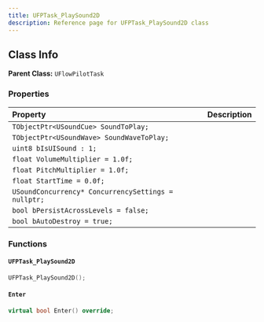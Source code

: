 ```yaml
---
title: UFPTask_PlaySound2D
description: Reference page for UFPTask_PlaySound2D class
---
```


## Class Info
__Parent Class:__ `UFlowPilotTask`

### Properties

| Property | Description |
| :--- | :--- |
| `TObjectPtr<USoundCue> SoundToPlay;` |  |
| `TObjectPtr<USoundWave> SoundWaveToPlay;` |  |
| `uint8 bIsUISound : 1;` |  |
| `float VolumeMultiplier = 1.0f;` |  |
| `float PitchMultiplier = 1.0f;` |  |
| `float StartTime = 0.0f;` |  |
| `USoundConcurrency* ConcurrencySettings = nullptr;` |  |
| `bool bPersistAcrossLevels = false;` |  |
| `bool bAutoDestroy = true;` |  |

### Functions

#### `UFPTask_PlaySound2D` 

```cpp
UFPTask_PlaySound2D();
```

#### `Enter` 

```cpp
virtual bool Enter() override;
```

